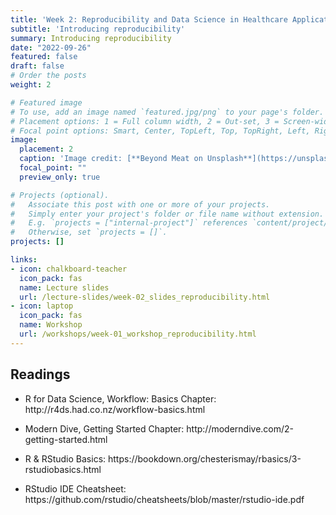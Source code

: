 ```yaml
---
title: 'Week 2: Reproducibility and Data Science in Healthcare Applications'
subtitle: 'Introducing reproducibility'
summary: Introducing reproducibility
date: "2022-09-26"
featured: false
draft: false
# Order the posts
weight: 2

# Featured image
# To use, add an image named `featured.jpg/png` to your page's folder.
# Placement options: 1 = Full column width, 2 = Out-set, 3 = Screen-width
# Focal point options: Smart, Center, TopLeft, Top, TopRight, Left, Right, BottomLeft, Bottom, BottomRight
image:
  placement: 2
  caption: 'Image credit: [**Beyond Meat on Unsplash**](https://unsplash.com/photos/ib5iJHRD5PY)'
  focal_point: ""
  preview_only: true

# Projects (optional).
#   Associate this post with one or more of your projects.
#   Simply enter your project's folder or file name without extension.
#   E.g. `projects = ["internal-project"]` references `content/project/deep-learning/index.md`.
#   Otherwise, set `projects = []`.
projects: []

links:
- icon: chalkboard-teacher
  icon_pack: fas
  name: Lecture slides
  url: /lecture-slides/week-02_slides_reproducibility.html
- icon: laptop
  icon_pack: fas
  name: Workshop
  url: /workshops/week-01_workshop_reproducibility.html
---
```


## Readings

- R for Data Science, Workflow: Basics Chapter: http://r4ds.had.co.nz/workflow-basics.html

- Modern Dive, Getting Started Chapter: http://moderndive.com/2-getting-started.html

- R & RStudio Basics: https://bookdown.org/chesterismay/rbasics/3-rstudiobasics.html

- RStudio IDE Cheatsheet: https://github.com/rstudio/cheatsheets/blob/master/rstudio-ide.pdf

